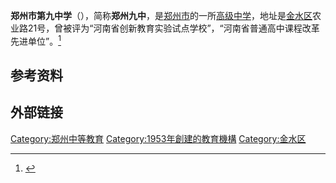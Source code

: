 {{multiple issues|
{{expand|time=2015-04-03T12:05:47+00:00}}
{{primarysources|time=}}
}}
{{Infobox School
  | name        = 郑州市第九中学
  | other_name  = Zhengzhou No.9 Middle School
  | image       = 
  | motto       = 
  | established = 1953年
  | area = 153亩
  | type        = 公立[[高中|高中]]
  | religion    = 
  | affiliation =
  | district    = 
  | grades      = [[高中|高中]]
  | president   = 
  | principal   = 张莹
  | staff       = 150多人
  | students    = 1900多人
  | address     = [[郑州市|郑州市]][[金水区|金水区]]农业路21号
  | tel         = 0371-63944853
  | fax         = 
  | mail        = 
  | website     = [http://www.zzn9.com.cn/ 郑州市第九中学]
  | location = {{coord|34|47|14.49|N|113|39|43.48|E|display=inline,title|region:CN}}
}}

'''郑州市第九中学'''（{{Lang-en|'''Zhengzhou No.9 Middle School'''}}），简称'''郑州九中'''，是[[郑州市|郑州市]]的一所[[高级中学|高级中学]]，地址是[[金水区|金水区]]农业路21号，曾被评为“河南省创新教育实验试点学校”，“河南省普通高中课程改革先进单位”。<ref>{{cite|title=学校简介|url=http://www.zzn9.com.cn/Category_1/Index.aspx|work=郑州市第九中学|date=2015-04-07|accessdate=2015-04-06|archive-date=2015-04-05|archive-url=https://web.archive.org/web/20150405023958/http://www.zzn9.com.cn/Category_1/Index.aspx|dead-url=no}}</ref>

==参考资料==
{{Reflist}}

==外部链接==
{{河南省示范性普通高级中学}}
[[Category:郑州中等教育|Category:郑州中等教育]]
[[Category:1953年創建的教育機構|Category:1953年創建的教育機構]]
[[Category:金水区|Category:金水区]]